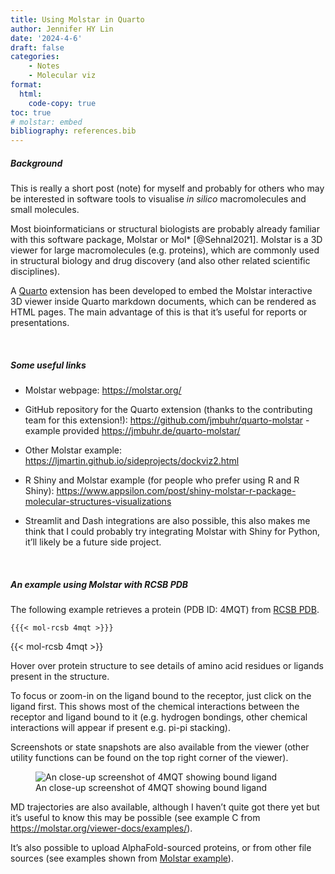 ```yaml
---
title: Using Molstar in Quarto
author: Jennifer HY Lin
date: '2024-4-6'
draft: false
categories: 
    - Notes
    - Molecular viz
format:
  html:
    code-copy: true
toc: true
# molstar: embed
bibliography: references.bib
---
```


##### **Background**

This is really a short post (note) for myself and probably for others who may be interested in software tools to visualise *in silico* macromolecules and small molecules.

Most bioinformaticians or structural biologists are probably already familiar with this software package, Molstar or Mol\* [@Sehnal2021]. Molstar is a 3D viewer for large macromolecules (e.g. proteins), which are commonly used in structural biology and drug discovery (and also other related scientific disciplines).

A [Quarto](https://quarto.org/) extension has been developed to embed the Molstar interactive 3D viewer inside Quarto markdown documents, which can be rendered as HTML pages. The main advantage of this is that it's useful for reports or presentations.

<br>

##### **Some useful links**

-   Molstar webpage: [https://molstar.org/](https://molstar.org/)

-   GitHub repository for the Quarto extension (thanks to the contributing team for this extension!): [https://github.com/jmbuhr/quarto-molstar](https://github.com/jmbuhr/quarto-molstar) - example provided [https://jmbuhr.de/quarto-molstar/](https://jmbuhr.de/quarto-molstar/)

-   Other Molstar example: [https://ljmartin.github.io/sideprojects/dockviz2.html](https://ljmartin.github.io/sideprojects/dockviz2.html)

-   R Shiny and Molstar example (for people who prefer using R and R Shiny): [https://www.appsilon.com/post/shiny-molstar-r-package-molecular-structures-visualizations](https://www.appsilon.com/post/shiny-molstar-r-package-molecular-structures-visualizations)

-   Streamlit and Dash integrations are also possible, this also makes me think that I could probably try integrating Molstar with Shiny for Python, it'll likely be a future side project.

<br>

##### **An example using Molstar with RCSB PDB**

The following example retrieves a protein (PDB ID: 4MQT) from [RCSB PDB](https://www.rcsb.org/).

`{{{< mol-rcsb 4mqt >}}}`

{{< mol-rcsb 4mqt >}}

Hover over protein structure to see details of amino acid residues or ligands present in the structure.

To focus or zoom-in on the ligand bound to the receptor, just click on the ligand first. This shows most of the chemical interactions between the receptor and ligand bound to it (e.g. hydrogen bondings, other chemical interactions will appear if present e.g. pi-pi stacking).

Screenshots or state snapshots are also available from the viewer (other utility functions can be found on the top right corner of the viewer).

![An close-up screenshot of 4MQT showing bound ligand](close-up_shot.png)

MD trajectories are also available, although I haven't quite got there yet but it's useful to know this may be possible (see example C from [https://molstar.org/viewer-docs/examples/](https://molstar.org/viewer-docs/examples/)).

It's also possible to upload AlphaFold-sourced proteins, or from other file sources (see examples shown from [Molstar example](https://jmbuhr.de/quarto-molstar/)).